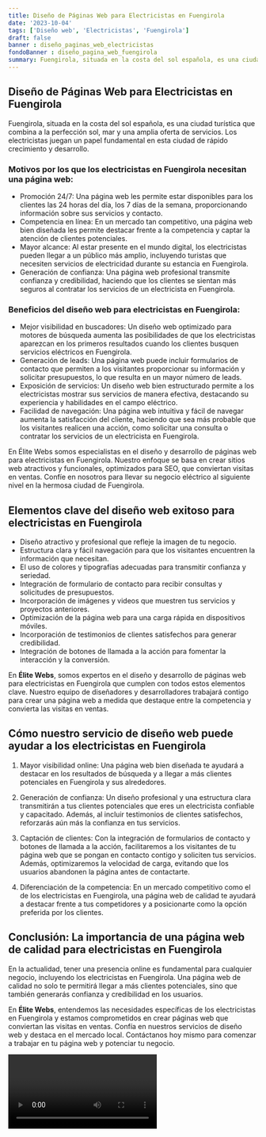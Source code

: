 ```yaml
---
title: Diseño de Páginas Web para Electricistas en Fuengirola
date: '2023-10-04'
tags: ['Diseño web', 'Electricistas', 'Fuengirola']
draft: false
banner : diseño_paginas_web_electricistas
fondoBanner : diseño_pagina_web_fuengirola
summary: Fuengirola, situada en la costa del sol española, es una ciudad turística que combina a la perfección sol, mar y una amplia oferta de servicios. Los electricistas juegan un papel fundamental en esta ciudad de rápido crecimiento y desarrollo.
---
```


## Diseño de Páginas Web para Electricistas en Fuengirola

Fuengirola, situada en la costa del sol española, es una ciudad turística que combina a la perfección sol, mar y una amplia oferta de servicios. Los electricistas juegan un papel fundamental en esta ciudad de rápido crecimiento y desarrollo.

### Motivos por los que los electricistas en Fuengirola necesitan una página web:
- Promoción 24/7: Una página web les permite estar disponibles para los clientes las 24 horas del día, los 7 días de la semana, proporcionando información sobre sus servicios y contacto.
- Competencia en línea: En un mercado tan competitivo, una página web bien diseñada les permite destacar frente a la competencia y captar la atención de clientes potenciales.
- Mayor alcance: Al estar presente en el mundo digital, los electricistas pueden llegar a un público más amplio, incluyendo turistas que necesiten servicios de electricidad durante su estancia en Fuengirola.
- Generación de confianza: Una página web profesional transmite confianza y credibilidad, haciendo que los clientes se sientan más seguros al contratar los servicios de un electricista en Fuengirola.

### Beneficios del diseño web para electricistas en Fuengirola:
- Mejor visibilidad en buscadores: Un diseño web optimizado para motores de búsqueda aumenta las posibilidades de que los electricistas aparezcan en los primeros resultados cuando los clientes busquen servicios eléctricos en Fuengirola.
- Generación de leads: Una página web puede incluir formularios de contacto que permiten a los visitantes proporcionar su información y solicitar presupuestos, lo que resulta en un mayor número de leads.
- Exposición de servicios: Un diseño web bien estructurado permite a los electricistas mostrar sus servicios de manera efectiva, destacando su experiencia y habilidades en el campo eléctrico.
- Facilidad de navegación: Una página web intuitiva y fácil de navegar aumenta la satisfacción del cliente, haciendo que sea más probable que los visitantes realicen una acción, como solicitar una consulta o contratar los servicios de un electricista en Fuengirola.

En Élite Webs somos especialistas en el diseño y desarrollo de páginas web para electricistas en Fuengirola. Nuestro enfoque se basa en crear sitios web atractivos y funcionales, optimizados para SEO, que conviertan visitas en ventas. Confíe en nosotros para llevar su negocio eléctrico al siguiente nivel en la hermosa ciudad de Fuengirola.

<GifSeo />

<Cta />

## Elementos clave del diseño web exitoso para electricistas en Fuengirola

- Diseño atractivo y profesional que refleje la imagen de tu negocio.
- Estructura clara y fácil navegación para que los visitantes encuentren la información que necesitan.
- El uso de colores y tipografías adecuadas para transmitir confianza y seriedad.
- Integración de formulario de contacto para recibir consultas y solicitudes de presupuestos.
- Incorporación de imágenes y videos que muestren tus servicios y proyectos anteriores.
- Optimización de la página web para una carga rápida en dispositivos móviles.
- Incorporación de testimonios de clientes satisfechos para generar credibilidad.
- Integración de botones de llamada a la acción para fomentar la interacción y la conversión.

En **Élite Webs**, somos expertos en el diseño y desarrollo de páginas web para electricistas en Fuengirola que cumplen con todos estos elementos clave. Nuestro equipo de diseñadores y desarrolladores trabajará contigo para crear una página web a medida que destaque entre la competencia y convierta las visitas en ventas.

## Cómo nuestro servicio de diseño web puede ayudar a los electricistas en Fuengirola

1. Mayor visibilidad online: Una página web bien diseñada te ayudará a destacar en los resultados de búsqueda y a llegar a más clientes potenciales en Fuengirola y sus alrededores.

2. Generación de confianza: Un diseño profesional y una estructura clara transmitirán a tus clientes potenciales que eres un electricista confiable y capacitado. Además, al incluir testimonios de clientes satisfechos, reforzarás aún más la confianza en tus servicios.

3. Captación de clientes: Con la integración de formularios de contacto y botones de llamada a la acción, facilitaremos a los visitantes de tu página web que se pongan en contacto contigo y soliciten tus servicios. Además, optimizaremos la velocidad de carga, evitando que los usuarios abandonen la página antes de contactarte.

4. Diferenciación de la competencia: En un mercado competitivo como el de los electricistas en Fuengirola, una página web de calidad te ayudará a destacar frente a tus competidores y a posicionarte como la opción preferida por los clientes.

## Conclusión: La importancia de una página web de calidad para electricistas en Fuengirola

En la actualidad, tener una presencia online es fundamental para cualquier negocio, incluyendo los electricistas en Fuengirola. Una página web de calidad no solo te permitirá llegar a más clientes potenciales, sino que también generarás confianza y credibilidad en los usuarios.

En **Élite Webs**, entendemos las necesidades específicas de los electricistas en Fuengirola y estamos comprometidos en crear páginas web que conviertan las visitas en ventas. Confía en nuestros servicios de diseño web y destaca en el mercado local. Contáctanos hoy mismo para comenzar a trabajar en tu página web y potenciar tu negocio.

<Video />

<CtaBot job='Electricistas' city='Fuengirola'/>

<Gmaps query='Fuengirola+españa+maps' />